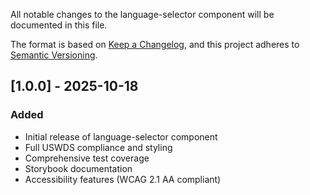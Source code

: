 
<Meta title="Navigation/Language Selector/Changelog" />

All notable changes to the language-selector component will be documented in this file.

The format is based on [Keep a Changelog](https://keepachangelog.com/en/1.0.0/),
and this project adheres to [Semantic Versioning](https://semver.org/spec/v2.0.0.html).

## [1.0.0] - 2025-10-18

### Added

- Initial release of language-selector component
- Full USWDS compliance and styling
- Comprehensive test coverage
- Storybook documentation
- Accessibility features (WCAG 2.1 AA compliant)
